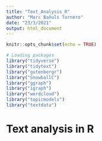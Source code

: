 ```yaml
---
title: "Text_Analysis_R"
author: "Marc Bañuls Tornero"
date: "23/3/2021"
output: html_document
---
```


```r
knitr::opts_chunk$set(echo = TRUE)
```

```r
# Loading packages
library("tidyverse")
library("tidytext")
library("gutenbergr")
library("SnowballC")
library("ggraph")
library("igraph")
library("wordcloud")
library("topicmodels")
library("textdata")
```

# Text analysis in R



